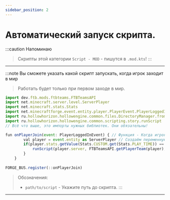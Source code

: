 ```yaml
---
sidebar_position: 2
---
```


# Автоматический запуск скрипта.

:::caution Напоминаю
> Скрипты этой категории `Script - MOD` - пишутся в `.mod.kts`!
:::

---

:::note Вы сможете указать какой скрипт запускать, когда игрок заходит в мир
> Работать будет только при первом заходе в мир.

```jsx
import dev.ftb.mods.ftbteams.FTBTeamsAPI
import net.minecraft.server.level.ServerPlayer
import net.minecraft.stats.Stats
import net.minecraftforge.event.entity.player.PlayerEvent.PlayerLoggedInEvent
import ru.hollowhorizon.hollowengine.common.files.DirectoryManager.fromReadablePath
import ru.hollowhorizon.hollowengine.common.scripting.story.runScript
// Всё что выше, это импорты нужных библиотек. Они обязательны!

fun onPlayerJoin(event: PlayerLoggedInEvent) { // Функция - Когда игрок подключаемя к миру
        val player = event.entity as ServerPlayer // Создаём переменную Игрок
        if(player.stats.getValue(Stats.CUSTOM.get(Stats.PLAY_TIME)) == 0) {
            runScript(player.server, FTBTeamsAPI.getPlayerTeam(player), "<path/to/script>".fromReadablePath()) // ЗАпускаем указанный скрипт
        }
    }
    
FORGE_BUS.register(::onPlayerJoin)
```
> Обозначения:
> - `path/to/script` - Укажите путь до скрипта.
:::

---
